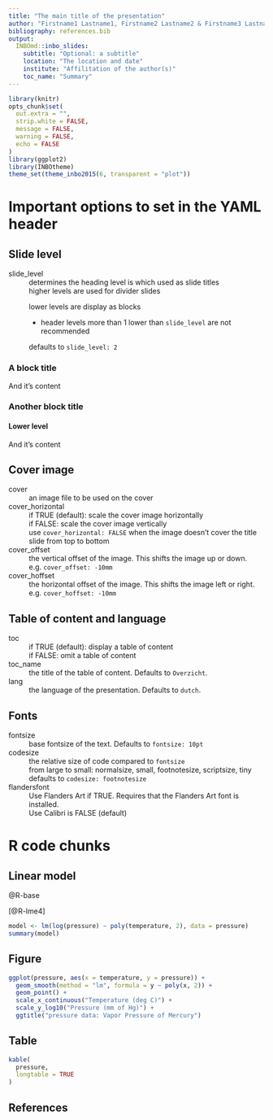 ```yaml
---
title: "The main title of the presentation"
author: "Firstname1 Lastname1, Firstname2 Lastname2 & Firstname3 Lastname3"
bibliography: references.bib
output: 
  INBOmd::inbo_slides:
    subtitle: "Optional: a subtitle"
    location: "The location and date"
    institute: "Affilitation of the author(s)"
    toc_name: "Summary"
---
```


```r
library(knitr)
opts_chunk$set(
  out.extra = "",
  strip.white = FALSE,
  message = FALSE,
  warning = FALSE,
  echo = FALSE
)
library(ggplot2)
library(INBOtheme)
theme_set(theme_inbo2015(6, transparent = "plot"))
```


# Important options to set in the YAML header

## Slide level 

slide_level
  ~ determines the heading level is which used as slide titles
  ~ higher levels are used for divider slides
  ~ lower levels are display as blocks
  
    - header levels more than 1 lower than `slide_level` are not recommended
  ~ defaults to `slide_level: 2`
  
### A block title

And it's content

### Another block title

#### Lower level

And it's content

## Cover image

cover
  ~ an image file to be used on the cover

cover_horizontal
  ~ if TRUE (default): scale the cover image horizontally
  ~ if FALSE: scale the cover image vertically
  ~ use `cover_horizontal: FALSE` when the image doesn't cover the title slide from top to bottom

cover_offset
  ~ the vertical offset of the image. This shifts the image up or down.
  ~ e.g. `cover_offset: -10mm`

cover_hoffset
  ~ the horizontal offset of the image. This shifts the image left or right.
  ~ e.g. `cover_hoffset: -10mm`

## Table of content and language

toc
  ~ if TRUE (default): display a table of content
  ~ if FALSE: omit a table of content

toc_name
  ~ the title of the table of content. Defaults to `Overzicht`.
  
lang
  ~ the language of the presentation. Defaults to `dutch`.

## Fonts

fontsize
  ~ base fontsize of the text. Defaults to `fontsize: 10pt`

codesize
  ~ the relative size of code compared to `fontsize`
  ~ from large to small: normalsize, small, footnotesize, scriptsize, tiny
  ~ defaults to `codesize: footnotesize`

flandersfont
  ~ Use Flanders Art if TRUE. Requires that the Flanders Art font is installed.
  ~ Use Calibri is FALSE (default)

# R code chunks

## Linear model

@R-base 

[@R-lme4]

```r
model <- lm(log(pressure) ~ poly(temperature, 2), data = pressure)
summary(model)
```

## Figure

```r
ggplot(pressure, aes(x = temperature, y = pressure)) + 
  geom_smooth(method = "lm", formula = y ~ poly(x, 2)) +
  geom_point() +
  scale_x_continuous("Temperature (deg C)") +
  scale_y_log10("Pressure (mm of Hg)") +
  ggtitle("pressure data: Vapor Pressure of Mercury")
```

## Table {.allowframebreaks}

```r
kable(
  pressure,
  longtable = TRUE
)
```

## References
